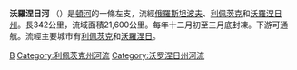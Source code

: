 {{Infobox river
| name              = 沃羅涅日河
| native_name       = {{native name|ru|Воронеж}}
| image             = Остров 15.05.JPG
| image_caption     = 
| subdivision_type1 = 國家
| subdivision_name1 = [[俄羅斯|俄羅斯]]
| length            = {{convert|342|km|abbr=on}}
| source1_location  = 
| source1_elevation = 
| source1_coordinates = 
| mouth             = [[頓河|頓河]]
| mouth_elevation   = 
| mouth_coordinates = {{coord|51|31|36|N|39|05|12|E|region:RU-VOR_type:waterbody_source:kolossus-etwiki|display=it}}
| discharge1_avg    = 
| progression       = {{RDon}}
| basin_size        = {{convert|21600|km2|sqmi|abbr=on}}
| tributaries_left  = [[馬特拉河|馬特拉河]]，[[烏斯曼河|烏斯曼河]]
| tributaries_right = 
}}
'''沃羅涅日河''' （{{lang|ru|Воро́неж}}）是[[頓河_(俄羅斯)|頓河]]的一條左支，流經[[俄羅斯|俄羅斯]][[坦波夫州|坦波夫]]、[[利佩茨克州|利佩茨克]]和[[沃羅涅日州|沃羅涅日州]]。長342公里，流域面積21,600公里。每年十二月初至三月底封凍。下游可通航。流經主要城市有[[利佩茨克|利佩茨克]]和[[沃羅涅日|沃羅涅日]]。
[[Category:俄羅斯河流|В]]
[[Category:利佩茨克州河流|Category:利佩茨克州河流]]
[[Category:沃罗涅日州河流|Category:沃罗涅日州河流]]
